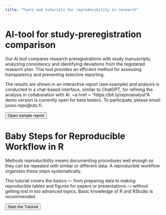 ```yaml
---
title: "Tools and tutorials for reproducibility in research"
---
```


# **AI-tool for study-preregistration comparison**

Our AI tool compares research preregistrations with study manuscripts, analyzing consistency and identifying deviations from the registered research plan. This tool provides an efficient method for assessing transparency and preventing selective reporting.

The results are shown in an interactive report (<a href="https://app.powerbi.com/view?r=eyJrIjoiZjFmZjNlMjgtMjI2Ni00MWM0LTlmYjMtOTlmOGRiMmYzOWYyIiwidCI6ImY1OTJjYjVmLWI4YmMtNDFiOS05MDFmLTlhOTlhYjg0YWZhNiIsImMiOjh9" style="text-decoration: none;">see example</a>) and analysis is conducted in a chat-based interface, similar to ChatGPT, for refining the analysis in collaboration with AI. <a href = "https://bit.ly/reproanalyst"A demo version</a> is currently open for beta testers. To participate, please email: juuso.repo\@utu.fi.

::: {.d-grid .gap-2}
<a href="https://app.powerbi.com/view?r=eyJrIjoiZjFmZjNlMjgtMjI2Ni00MWM0LTlmYjMtOTlmOGRiMmYzOWYyIiwidCI6ImY1OTJjYjVmLWI4YmMtNDFiOS05MDFmLTlhOTlhYjg0YWZhNiIsImMiOjh9" style="text-decoration: none;"> <button class="btn btn-lg btn-primary" type="button">Open sample report </button> </a>
:::

# **Baby Steps for Reproducible Workflow in R**

Methods reproducibility means documenting procedures well enough so they can be repeated with similar or different data. A reproducible workflow organizes these steps systematically.

This tutorial covers the basics — from preparing data to making reproducible tables and figures for papers or presentations — without getting lost in too advanced topics. Basic knowledge of R and RStudio is recommended.

::: {.d-grid .gap-2}
<a href="babysteps.html" style="text-decoration: none;"> <button class="btn btn-lg btn-primary" type="button">Start the Tutorial</button> </a>
:::
